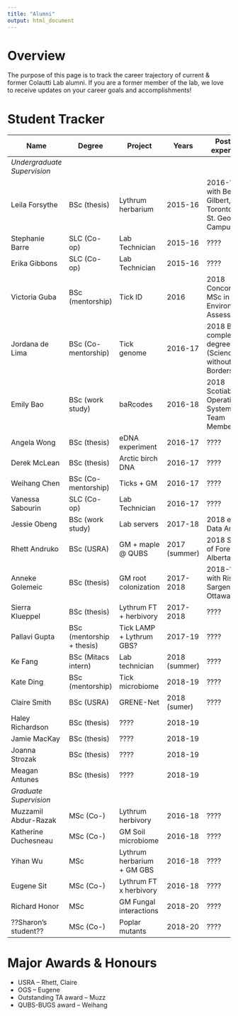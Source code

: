 ```yaml
---
title: "Alumni"
output: html_document
---
```


# Overview

The purpose of this page is to track the career trajectory of current & former Colautti Lab alumni. If you are a former member of the lab, we love to receive updates on your career goals and accomplishments!

# Student Tracker

| Name                | Degree           | Project           |  Years   | Post-lab experience |
|---------------------|------------------|-------------------|----------|-------------------------------------------------------------|
| $Undergraduate$ $Supervision$ |||||
| Leila Forsythe       | BSc (thesis)     | Lythrum herbarium | 2015-16  | 2016-? PhD with Ben Gilbert, U Toronto St. George Campus |
| Stephanie Barre      | SLC (Co-op)      | Lab Technician    | 2015-16  | ???? |
| Erika Gibbons        | SLC (Co-op)      | Lab Technician    | 2015-16  | ???? |
| Victoria Guba        | BSc (mentorship) | Tick ID           | 2016     | 2018 Concordia, MSc in Environmental Assessment |
| Jordana de Lima      | BSc (Co-mentorship) | Tick genome       | 2016-17  | 2018 Brasil to complete degree (Science without Borders) |
| Emily Bao            | BSc (work study) | baRcodes          | 2016-18  | 2018 Scotiabank -- Operating Systems Team Member |
| Angela Wong          | BSc (thesis)     | eDNA experiment   | 2016-17  | ???? | 
| Derek McLean         | BSc (thesis)     | Arctic birch DNA  | 2016-17  | ???? |
| Weihang Chen         | BSc (Co-mentorship)| Ticks + GM      | 2016-17  | ???? |
| Vanessa Sabourin     | SLC (Co-op)      | Lab Technician    | 2016-17  | ???? |
| Jessie Obeng         | BSc (work study) | Lab servers       | 2017-18  | 2018 eSight -- Data Analyst |
| Rhett Andruko        | BSc (USRA)       | GM + maple @ QUBS | 2017 (summer) | 2018 School of Forestry -- Alberta? |
| Anneke Golemeic      | BSc (thesis)     | GM root colonization | 2017-2018 | 2018-? MSc with Risa Sargent, U Ottawa |
| Sierra Klueppel      | BSc (thesis)     | Lythrum FT + herbivory | 2017-2018 | ???? |
| Pallavi Gupta        | BSc (mentorship + thesis) | Tick LAMP + Lythrum GBS? | 2017-19 | ???? |
| Ke Fang   | BSc (Mitacs intern) | Lab technician | 2018 (summer) | ???? |
| Kate Ding            | BSc (mentorship) | Tick microbiome   | 2018-19  | ???? |
| Claire Smith | BSc (USRA) | GRENE-Net | 2018 (sumer) | ???? |
| Haley Richardson     | BSc (thesis)     | ???? | 2018-19|| 
| Jamie MacKay         | BSc (thesis)     | ???? | 2018-19|| 
| Joanna Strozak       | BSc (thesis)     | ???? | 2018-19|| 
| Meagan Antunes       | BSc (thesis)     | ???? | 2018-19|| 
| $Graduate$ $Supervision$ |||||
| Muzzamil Abdur-Razak | MSc (Co-)    | Lythrum herbivory          | 2016-18 | ???? |
| Katherine Duchesneau | MSc (Co-)    | GM Soil microbiome         | 2016-18 | ???? |
| Yihan Wu             | MSc          | Lythrum herbarium + GM GBS | 2016-18 | ???? |
| Eugene Sit           | MSc (Co-)    | Lythrum FT x herbivory     | 2016-18 | ???? |
| Richard Honor        | MSc          | GM Fungal interactions     | 2018-20 | ???? |
| ??Sharon's student?? | MSc (Co-)    | Poplar mutants             | 2018-20 | ???? |

# Major Awards & Honours

  * USRA -- Rhett, Claire
  * OGS -- Eugene
  * Outstanding TA award -- Muzz
  * QUBS-BUGS award -- Weihang

